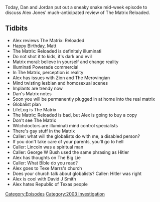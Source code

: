 {{DEFAULTSORT:
    #_EPISODE_0566:May 21, 2003
}}{{Episode
    | title           = May 21, 2003
    | caption         = [https://knowledgefight.libsyn.com/566-may-21-2003 Listen to this episode on Libsyn]
    | episodeNumber   = 566
    | length          = 01:25:10
    | airDate         = June 16, 2021
    | coverageDate    = May 21, 2003
    | episodeType     = [[:Category:2003 Investigation|2003 Investigation]]
    | appearance      = [[Texe Marrs]], [[David J Smith]]
    | previousEpisode = [[565: June 10, 2021]]
    | nextEpisode     = [[567: June 13, 2021]]
}}

{{Stub}}

Today, Dan and Jordan put out a sneaky snake mid-week episode to discuss Alex Jones' much-anticipated review of The Matrix Reloaded.

==Tidbits==

*Alex reviews The Matrix: Reloaded
*Happy Birthday, Matt
*The Matrix: Reloaded is definitely illuminati
*Do not shot it to kids, it's dark and evil
*Matrix moral: believe in yourself and change reality
*Illuminati Powerade commercial
*In The Matrix, perception is reality
*Alex has issues with Zion and The Merovingian
*Mind twisting lesbian and homosexual scenes
*Implants are trendy now
*Dan's Matrix notes
*Soon you will be permanently plugged in at home into the real matrix
*Globalist plan
*LifeLog is The Matrix
*The Matrix: Reloaded is bad, but Alex is going to buy a copy
*Don't see The Matrix
*Witchdoctors are illuminati mind control specialists
*There's gay stuff in the Matrix
*Caller: what will the globalists do with me, a disabled person?
*If you don't take care of your parents, you'll go to hell
*Caller: Lincoln was a spiritual man
*Caller: George W Bush used the same phrasing as Hitler
*Alex has thoughts on The Big Lie
*Caller: What Bible do you read?
*Alex goes to Texe Marrs's church
*Does your church talk about globalists? Caller: Hitler was right
*Alex is cool with David J Smith
*Alex hates Republic of Texas people

[[Category:Episodes]]
[[Category:2003 Investigation]]